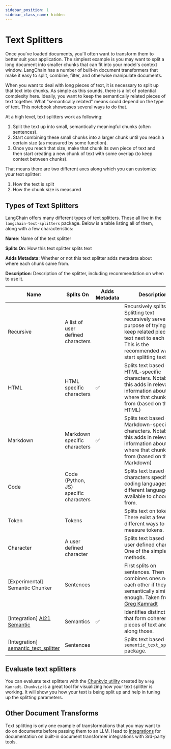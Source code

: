 ```yaml
---
sidebar_position: 1
sidebar_class_name: hidden
---
```

# Text Splitters

Once you've loaded documents, you'll often want to transform them to better suit your application. The simplest example
is you may want to split a long document into smaller chunks that can fit into your model's context window. LangChain
has a number of built-in document transformers that make it easy to split, combine, filter, and otherwise manipulate documents.

When you want to deal with long pieces of text, it is necessary to split up that text into chunks.
As simple as this sounds, there is a lot of potential complexity here. Ideally, you want to keep the semantically related pieces of text together. What "semantically related" means could depend on the type of text.
This notebook showcases several ways to do that.

At a high level, text splitters work as following:

1. Split the text up into small, semantically meaningful chunks (often sentences).
2. Start combining these small chunks into a larger chunk until you reach a certain size (as measured by some function).
3. Once you reach that size, make that chunk its own piece of text and then start creating a new chunk of text with some overlap (to keep context between chunks).

That means there are two different axes along which you can customize your text splitter:

1. How the text is split
2. How the chunk size is measured

## Types of Text Splitters

LangChain offers many different types of text splitters. These all live in the `langchain-text-splitters` package. Below is a table listing all of them, along with a few characteristics:

**Name**: Name of the text splitter

**Splits On**: How this text splitter splits text

**Adds Metadata**: Whether or not this text splitter adds metadata about where each chunk came from.

**Description**: Description of the splitter, including recommendation on when to use it.


| Name      | Splits On                             | Adds Metadata | Description                                                                                                                                                                             |
|-----------|---------------------------------------|---------------|-----------------------------------------------------------------------------------------------------------------------------------------------------------------------------------------|
| Recursive | A list of user defined characters     |               | Recursively splits text. Splitting text recursively serves the purpose of trying to keep related pieces of text next to each other. This is the recommended way to start splitting text. |
| HTML      | HTML specific characters              | ✅             | Splits text based on HTML-specific characters. Notably, this adds in relevant information about where that chunk came from (based on the HTML)                                          |
| Markdown  | Markdown specific characters          | ✅             | Splits text based on Markdown-specific characters. Notably, this adds in relevant information about where that chunk came from (based on the Markdown)                                  |
| Code      | Code (Python, JS) specific characters |               | Splits text based on characters specific to coding languages. 15 different languages are available to choose from.                                                                      |
| Token     | Tokens                                |               | Splits text on tokens. There exist a few different ways to measure tokens.                                                                                                              |
| Character | A user defined character              |               | Splits text based on a user defined character. One of the simpler methods.                                                                                                              |
| [Experimental] Semantic Chunker | Sentences             |               | First splits on sentences. Then combines ones next to each other if they are semantically similar enough. Taken from [Greg Kamradt](https://github.com/FullStackRetrieval-com/RetrievalTutorials/blob/main/5_Levels_Of_Text_Splitting.ipynb)                                                                                                              |
| [Integration] [AI21 Semantic](/docs/integrations/document_transformers/ai21_semantic_text_splitter) | Semantics             |    ✅           | Identifies distinct topics that form coherent pieces of text and splits along those. |
| [Integration] [semantic_text_splitter](/docs/integrations/document_transformers/semantic_text_splitter) | Sentences                     |               | Splits text based on the `semantic_text_splitter` package.                                                                                                              |


## Evaluate text splitters

You can evaluate text splitters with the [Chunkviz utility](https://www.chunkviz.com/) created by `Greg Kamradt`.
`Chunkviz` is a great tool for visualizing how your text splitter is working. It will show you how your text is 
being split up and help in tuning up the splitting parameters.

## Other Document Transforms

Text splitting is only one example of transformations that you may want to do on documents before passing them to an LLM. Head to [Integrations](/docs/integrations/document_transformers/) for documentation on built-in document transformer integrations with 3rd-party tools.
